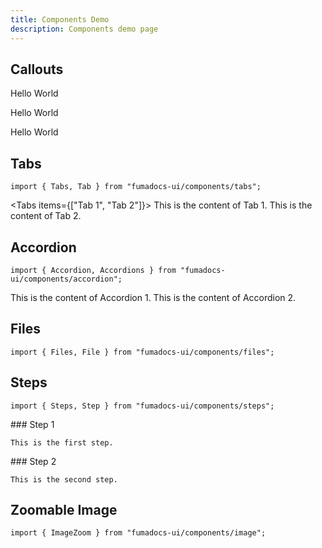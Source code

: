 ```yaml
---
title: Components Demo
description: Components demo page
---
```



## Callouts

<Callout>Hello World</Callout>

<Callout title="Title">Hello World</Callout>

<Callout title="Title" type="error">
  Hello World
</Callout>

## Tabs

```tsx
import { Tabs, Tab } from "fumadocs-ui/components/tabs";
```

<Tabs items={["Tab 1", "Tab 2"]}>
  <Tab value="Tab 1">This is the content of Tab 1.</Tab>
  <Tab value="Tab 2">This is the content of Tab 2.</Tab>
</Tabs>

## Accordion

```tsx
import { Accordion, Accordions } from "fumadocs-ui/components/accordion";
```

<Accordions>
  <Accordion title="Accordion 1">This is the content of Accordion 1.</Accordion>
  <Accordion title="Accordion 2">This is the content of Accordion 2.</Accordion>
</Accordions>

## Files

```tsx
import { Files, File } from "fumadocs-ui/components/files";
```

<Files>
  <Folder name="app" defaultOpen>
    <File name="layout.tsx" />
    <File name="page.tsx" />
    <File name="global.css" />
  </Folder>
  <Folder name="components">
    <File name="button.tsx" />
    <File name="tabs.tsx" />
    <File name="dialog.tsx" />
  </Folder>
  <File name="package.json" />
</Files>

## Steps

```tsx
import { Steps, Step } from "fumadocs-ui/components/steps";
```

<Steps>
  <Step>
    ### Step 1

    This is the first step.

  </Step>
  <Step>
    ### Step 2

    This is the second step.

  </Step>
</Steps>

## Zoomable Image

```tsx
import { ImageZoom } from "fumadocs-ui/components/image";
```

<ImageZoom
  width={150}
  height={150}
  src="/images/demo-1.jpg"
  alt="Placeholder Image"
/>
